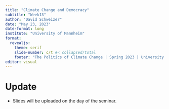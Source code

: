 ```yaml
---
title: "Climate Change and Democracy"
subtitle: "Week13"
author: "David Schweizer"
date: "May 23, 2023"
date-format: long
institute: "University of Mannheim"
format: 
  revealjs:
    theme: serif
    slide-number: c/t #< collapsed/total
    footer: "The Politics of Climate Change | Spring 2023 | University of Mannheim"
editor: visual
---
```


# Update

-   Slides will be uploaded on the day of the seminar.

